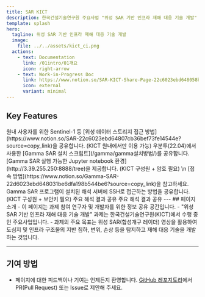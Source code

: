 ```yaml
---
title: SAR KICT
description: 한국건설기술연구원 주요사업 "위성 SAR 기반 인프라 재해 대응 기술 개발" 과제 참여 연구자/개발자를 위한 페이지 입니다.
template: splash
hero:
  tagline: 위성 SAR 기반 인프라 재해 대응 기술 개발
  image:
    file: ../../assets/kict_ci.png
  actions:
    - text: Documentation
      link: /01intro/01개요
      icon: right-arrow
    - text: Work-in-Progress Doc
      link: https://www.notion.so/SAR-KICT-Share-Page-22c6023ebd648058b9f1c10ef02e94ad?source=copy_link
      icon: external
      variant: minimal
---
```



## Key Features
<CardGrid stagger>
	<Card title="원내 위성데이터 스토리지 (내부용)" icon="pencil">
		원내 사용자를 위한 Sentinel-1 등 [위성 데이터 스토리지 접근 방법](https://www.notion.so/SAR-22c6023ebd64807cb36bef73fe14544e?source=copy_link)을 공유합니다.
		(KICT 원내에서만 이용 가능)
	</Card>
	<Card title="Gamma SAR 설치 스크립트 (내부용)" icon="setting">
		우분투(22.04)에서 사용한 [Gamma SAR 설치 스크립트](/gamma/gamma설치방법/)를 공유합니다.
	</Card>
	<Card title="Gamma Server (내부용)" icon="setting">
		[Gamma SAR 실행 가능한 Jupyter notebook 환경](http://3.39.255.250:8888/tree)을 제공합니다. (KICT 구성원 + 암호 필요) \n
		[접속 방법](https://www.notion.so/Gamma-SAR-22d6023ebd648031be6dfa198b544be6?source=copy_link)을 참고하세요.
	</Card>
	<Card title="Gamma Server SSH 접근 (내부용)" icon="setting">
		Gamma SAR 프로그램이 설치된 해석 서버에 SSH로 접근하는 방법을 공유합니다. (KICT 구성원 + 보안키 필요)
	</Card>
	<Card title="인천대교 주탑 변위 분석 결과" icon="add-document">
		주요 해석 결과 공유
	</Card>
	<Card title="항만 지반 침하 분석 결과" icon="open-book">
		주요 해석 결과 공유
	</Card>
</CardGrid>
---
## 페이지 소개
- 이 페이지는 과제 참여 연구자 및 개발자를 위한 정보 공유 공간입니다.
- "위성 SAR 기반 인프라 재해 대응 기술 개발" 과제는 한국건설기술연구원(KICT)에서 수행 중인 주요사업입니다.
- 과제의 주요 목표는 위성 SAR(합성개구 레이더) 영상을 활용하여 도심지 및 인프라 구조물의 지반 침하, 변위, 손상 등을 탐지하고 재해 대응 기술을 개발하는 것입니다.

---
## 기여 방법
- 페이지에 대한 피드백이나 기여는 언제든지 환영합니다. [GitHub 레포지토리](https://github.com/husky81/sar-kict-pages)에서 PR(Pull Request) 또는 Issue로 제안해 주세요.

